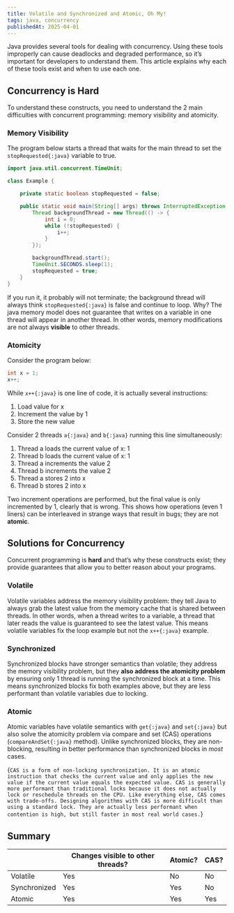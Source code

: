 ```yaml
---
title: Volatile and Synchronized and Atomic, Oh My!
tags: java, concurrency
publishedAt: 2025-04-01
---
```


Java provides several tools for dealing with concurrency. Using these
tools improperly can cause deadlocks and degraded performance, so it’s
important for developers to understand them. This article explains why
each of these tools exist and when to use each one.

## Concurrency is Hard

To understand these constructs, you need to understand the 2 main
difficulties with concurrent programming: memory visibility and
atomicity.

### Memory Visibility

The program below starts a thread that waits for the main thread to set
the `stopRequested{:java}` variable to true.

```java
import java.util.concurrent.TimeUnit;

class Example {

    private static boolean stopRequested = false;

    public static void main(String[] args) throws InterruptedException {
        Thread backgroundThread = new Thread(() -> {
            int i = 0;
            while (!stopRequested) {
                i++;
            }
        });

        backgroundThread.start();
        TimeUnit.SECONDS.sleep(1);
        stopRequested = true;
    }
}
```

If you run it, it probably will not terminate; the background thread
will always think `stopRequested{:java}` is false and continue to loop. Why?
The java memory model does not guarantee that writes on a variable in
one thread will appear in another thread. In other words, memory
modifications are not always **visible** to other threads.

### Atomicity

Consider the program below:

```java
int x = 1;
x++;
```

While `x++{:java}` is one line of code, it is actually several instructions:

1. Load value for x
2. Increment the value by 1
3. Store the new value

Consider 2 threads `a{:java}` and `b{:java}` running this line simultaneously:

1. Thread a loads the current value of x: 1
2. Thread b loads the current value of x: 1
3. Thread a increments the value 2
4. Thread b increments the value 2
5. Thread a stores 2 into x
6. Thread b stores 2 into x

Two increment operations are performed, but the final value is only
incremented by 1, clearly that is wrong. This shows how operations (even
1 liners) can be interleaved in strange ways that result in bugs; they
are not **atomic**.

## Solutions for Concurrency

Concurrent programming is **hard** and that’s why these constructs
exist; they provide guarantees that allow you to better reason about
your programs.

### Volatile

Volatile variables address the memory visibility problem: they tell Java
to always grab the latest value from the memory cache that is shared
between threads. In other words, when a thread writes to a variable, a
thread that later reads the value is guaranteed to see the latest value.
This means volatile variables fix the loop example but not the `x++{:java}`
example.

### Synchronized

Synchronized blocks have stronger semantics than volatile; they address
the memory visibility problem, but they **also address the atomicity problem**
by ensuring only 1 thread is running the synchronized block at a time.
This means synchronized blocks fix both examples above, but they are
less performant than volatile variables due to locking.

### Atomic

Atomic variables have volatile semantics with `get{:java}` and `set{:java}` but also
solve the atomicity problem via compare and set (CAS) operations
(`compareAndSet{:java}` method). Unlike synchronized blocks, they are
non-blocking, resulting in better performance than synchronized blocks
in _most_ cases.

<Info title="What is CAS?">{`
    CAS is a form of non-locking synchronization. It is an atomic instruction
    that checks the current value and only applies the new value if the current
    value equals the expected value. CAS is generally more performant than
    traditional locks because it does not actually lock or reschedule threads on
    the CPU. Like everything else, CAS comes with trade-offs. Designing
    algorithms with CAS is more difficult than using a standard lock. They are
    actually less performant when contention is high, but still faster
    in most real world cases.
`}</Info>

## Summary

|              | Changes visible to other threads? | Atomic? | CAS? |
| ------------ | --------------------------------- | ------- | ---- |
| Volatile     | Yes                               | No      | No   |
| Synchronized | Yes                               | Yes     | No   |
| Atomic       | Yes                               | Yes     | Yes  |

